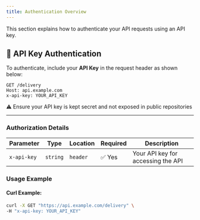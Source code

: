 ```yaml
---
title: Authentication Overview
---
```



This section explains how to authenticate your API requests using an API key.

## 🔐 API Key Authentication

To authenticate, include your **API Key** in the request header as shown below:

```http
GET /delivery
Host: api.example.com
x-api-key: YOUR_API_KEY
```
⚠️ Ensure your API key is kept secret and not exposed in public repositories


---




### Authorization Details

| **Parameter** | **Type** | **Location** | **Required** | **Description** |
|---------------|---------|-------------|-------------|-----------------|
| `x-api-key`   | `string` | `header`     | ✅ Yes       | Your API key for accessing the API |

### Usage Example

#### Curl Example:
```bash
curl -X GET "https://api.example.com/delivery" \
-H "x-api-key: YOUR_API_KEY"
